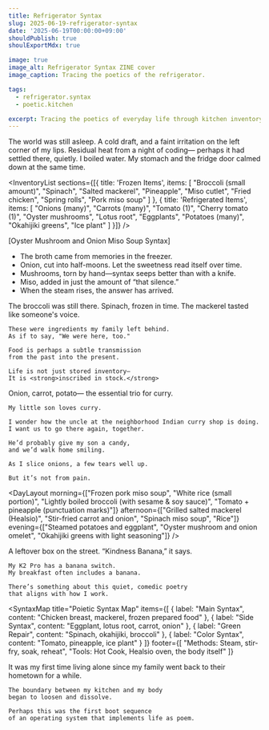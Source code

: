 ```yaml
---
title: Refrigerator Syntax
slug: 2025-06-19-refrigerator-syntax
date: '2025-06-19T00:00:00+09:00'
shouldPublish: true
shoulExportMdx: true

image: true
image_alt: Refrigerator Syntax ZINE cover
image_caption: Tracing the poetics of the refrigerator.

tags:
  - refrigerator.syntax
  - poetic.kitchen

excerpt: Tracing the poetics of everyday life through kitchen inventory and syntax.
---
```


<PoeticBlock title="Prologue｜Waking at 4:30 AM">
  <PoeticImage
    src="/images/zines/2025-06-19-refrigerator-syntax/refrigerator-breakfast.jpg"
    alt="June 19, 2025 breakfast: toast, yogurt, banana, and oligosaccharide drink"
    caption="June 19, 2025 breakfast: toast, yogurt, banana, and oligosaccharide drink"
  />
  <QuoteBlock>
    The world was still asleep.
    A cold draft, and a faint irritation on the left corner of my lips.
    Residual heat from a night of coding—
    perhaps it had settled there, quietly.
    I boiled water.
    My stomach and the fridge door calmed down at the same time.
  </QuoteBlock>
</PoeticBlock>

<PoeticImage
  src="/images/zines/2025-06-19-refrigerator-syntax/refrigerator-inside.jpg"
  alt="Inside the refrigerator"
  caption="Inside the refrigerator"
/>

<InventoryList
  sections={[{
    title: 'Frozen Items',
    items: [
      "Broccoli (small amount)",
      "Spinach",
      "Salted mackerel",
      "Pineapple",
      "Miso cutlet",
      "Fried chicken",
      "Spring rolls",
      "Pork miso soup"
    ]
  }, {
    title: 'Refrigerated Items',
    items: [
      "Onions (many)",
      "Carrots (many)",
      "Tomato (1)",
      "Cherry tomato (1)",
      "Oyster mushrooms",
      "Lotus root",
      "Eggplants",
      "Potatoes (many)",
      "Okahijiki greens",
      "Ice plant"
    ]
  }]}
/>

<SyntaxBox title="Fragment 1｜The Syntax of Miso Soup">
  [Oyster Mushroom and Onion Miso Soup Syntax]

  - The broth came from memories in the freezer.
  - Onion, cut into half-moons. Let the sweetness read itself over time.
  - Mushrooms, torn by hand—syntax seeps better than with a knife.
  - Miso, added in just the amount of “that silence.”
  - When the steam rises, the answer has arrived.
</SyntaxBox>

<PoeticBlock title="Fragment 2｜Dialogue with the Past Through Leftovers">
  <PoeticImage
    src="/images/zines/2025-06-19-refrigerator-syntax/refrigerator-dinner.jpg"
    alt="Dinner plate with vegetables and chicken"
    caption="Dinner plate with vegetables and chicken"
  />
  <QuoteBlock>
    The broccoli was still there.
    Spinach, frozen in time.
    The mackerel tasted like someone's voice.

    These were ingredients my family left behind.
    As if to say, "We were here, too."

    Food is perhaps a subtle transmission
    from the past into the present.

    Life is not just stored inventory—
    It is <strong>inscribed in stock.</strong>
  </QuoteBlock>
</PoeticBlock>

<PoeticBlock title="Fragment 3｜Naan, Candy, and Onion">
  <PoeticImage
    src="/images/zines/2025-06-19-refrigerator-syntax/curry-base-memory.jpg"
    alt="Curry base ingredients: onion, carrot, potato"
    caption="Curry base ingredients: onion, carrot, potato"
  />
  <QuoteBlock>
    Onion, carrot, potato—
    the essential trio for curry.

    My little son loves curry.

    I wonder how the uncle at the neighborhood Indian curry shop is doing.
    I want us to go there again, together.

    He’d probably give my son a candy,
    and we’d walk home smiling.

    As I slice onions, a few tears well up.

    But it’s not from pain.
  </QuoteBlock>
</PoeticBlock>

<DayLayout
  morning={["Frozen pork miso soup", "White rice (small portion)", "Lightly boiled broccoli (with sesame & soy sauce)", "Tomato + pineapple (punctuation marks)"]}
  afternoon={["Grilled salted mackerel (Healsio)", "Stir-fried carrot and onion", "Spinach miso soup", "Rice"]}
  evening={["Steamed potatoes and eggplant", "Oyster mushroom and onion omelet", "Okahijiki greens with light seasoning"]}
/>

<PoeticBlock title="Banana Syntax Box">
  <PoeticImage
    src="/images/zines/2025-06-19-refrigerator-syntax/banana-syntax-box.jpg"
    alt="Banana syntax box"
    caption="Banana syntax box"
  />
  <QuoteBlock>
    A leftover box on the street.
    “Kindness Banana,” it says.

    My K2 Pro has a banana switch.
    My breakfast often includes a banana.

    There’s something about this quiet, comedic poetry
    that aligns with how I work.
  </QuoteBlock>
</PoeticBlock>

<SyntaxMap
  title="Poietic Syntax Map"
  items={[
    { label: "Main Syntax", content: "Chicken breast, mackerel, frozen prepared food" },
    { label: "Side Syntax", content: "Eggplant, lotus root, carrot, onion" },
    { label: "Green Repair", content: "Spinach, okahijiki, broccoli" },
    { label: "Color Syntax", content: "Tomato, pineapple, ice plant" }
  ]}
  footer={[
    "Methods: Steam, stir-fry, soak, reheat",
    "Tools: Hot Cook, Healsio oven, the body itself"
  ]}
>
  <PoeticImage
    src="/images/zines/2025-06-19-refrigerator-syntax/syntaxmap-obsidian.jpg"
    alt="Obsidian screen showing refrigerator syntax map"
    caption="Obsidian screen showing refrigerator syntax map"
  />
</SyntaxMap>

<PoeticBlock title="Epilogue｜Where Life and Kitchen Begin to Blur">
  <QuoteBlock>
    It was my first time living alone
    since my family went back to their hometown for a while.

    The boundary between my kitchen and my body
    began to loosen and dissolve.

    Perhaps this was the first boot sequence
    of an operating system that implements life as poem.
  </QuoteBlock>
</PoeticBlock>